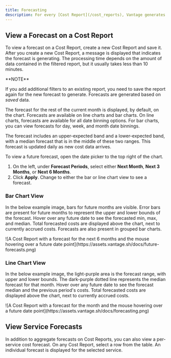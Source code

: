 ```yaml
---
title: Forecasting
description: For every [Cost Report](/cost_reports), Vantage generates a forecast that projects where your costs are expected to be by the end of the current month. You can also view projected costs, several months ahead. Vantage uses a time-series model to generate these forecasts and will run through all available data ingested into the platform on a per-service basis (e.g., EC2, RDS). These costs are forecasted into the future, taking into account seasonality or one-off spikes.
---
```


## View a Forecast on a Cost Report

To view a forecast on a Cost Report, create a new Cost Report and save it. After you create a new Cost Report, a message is displayed that indicates the forecast is generating. The processing time depends on the amount of data contained in the filtered report, but it usually takes less than 10 minutes.

<Info>
**NOTE**

If you add additional filters to an existing report, you need to save the report again for the new forecast to generate. Forecasts are generated based on *saved* data.
</Info>

The forecast for the rest of the current month is displayed, by default, on the chart. Forecasts are available on line charts and bar charts. On line charts, forecasts are available for all date binning options. For bar charts, you can view forecasts for day, week, and month date binnings.

The forecast includes an upper-expected band and a lower-expected band, with a median forecast that is in the middle of these two ranges. This forecast is updated daily as new cost data arrives.

To view a future forecast, open the date picker to the top right of the chart.

1. On the left, under **Forecast Periods**, select either **Next Month**, **Next 3 Months**, or **Next 6 Months**.
2. Click **Apply**. Change to either the bar or line chart view to see a forecast.

### Bar Chart View

In the below example image, bars for future months are visible. Error bars are present for future months to represent the upper and lower bounds of the forecast. Hover over any future date to see the forecasted min, max, and median. Total forecasted costs are displayed above the chart, next to currently accrued costs. Forecasts are also present in grouped bar charts.

<Frame>
![A Cost Report with a forecast for the next 6 months and the mouse hovering over a future date point](https://assets.vantage.sh/docs/future-forecasts.png)
</Frame>

### Line Chart View

In the below example image, the light-purple area is the forecast range, with upper and lower bounds. The dark-purple dotted line represents the median forecast for that month. Hover over any future date to see the forecast median and the previous period's costs. Total forecasted costs are displayed above the chart, next to currently accrued costs.

<Frame>
![A Cost Report with a forecast for the month and the mouse hovering over a future date point](https://assets.vantage.sh/docs/forecasting.png)
</Frame>

## View Service Forecasts

In addition to aggregate forecasts on Cost Reports, you can also view a per-service cost forecast. On any Cost Report, select a row from the table. An individual forecast is displayed for the selected service.

